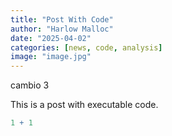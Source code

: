 ```yaml
---
title: "Post With Code"
author: "Harlow Malloc"
date: "2025-04-02"
categories: [news, code, analysis]
image: "image.jpg"
---
```



cambio 3

This is a post with executable code.

```r
1 + 1
```
